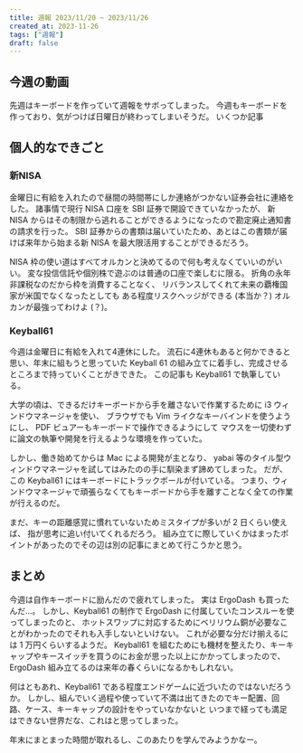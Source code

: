 ```yaml
---
title: 週報 2023/11/20 ~ 2023/11/26
created_at: 2023-11-26
tags: ["週報"]
draft: false
---
```



## 今週の動画

先週はキーボードを作っていて週報をサボってしまった。
今週もキーボードを作っており、気がつけば日曜日が終わってしまいそうだ。
いくつか記事

## 個人的なできごと

### 新NISA

金曜日に有給を入れたので昼間の時間帯にしか連絡がつかない証券会社に連絡をした。
諸事情で現行 NISA 口座を SBI 証券で開設できていなかったが、
新 NISA からはその制限から逃れることができるようになったので勘定廃止通知書の請求を行った。
SBI 証券からの書類は届いていたため、あとはこの書類が届けば来年から始まる新 NISA を最大限活用することができるだろう。

NISA 枠の使い道はすべてオルカンと決めてるので何も考えなくていいのがいい。
変な投信信託や個別株で遊ぶのは普通の口座で楽しむに限る。
折角の永年非課税なのだから枠を消費することなく、
リバランスしてくれて未来の覇権国家が米国でなくなったとしても
ある程度リスクヘッジができる (本当か？) オルカンが最強ってわけよ (？)。

### Keyball61

今週は金曜日に有給を入れて4連休にした。
流石に4連休もあると何かできると思い、年末に組もうと思っていた
Keyball 61 の組み立てに着手し、完成させるところまで持っていくことがきできた。
この記事も Keyball61 で執筆している。

大学の頃は、できるだけキーボードから手を離さないで作業するために
i3 ウィンドウマネージャを使い、
ブラウザでも Vim ライクなキーバインドを使うようにし、
PDF ビュアーもキーボードで操作できるようにして
マウスを一切使わずに論文の執筆や開発を行えるような環境を作っていた。

しかし、働き始めてからは Mac による開発が主となり、
yabai 等のタイル型ウィンドウマネージャを試してはみたのの手に馴染まず諦めてしまった。
だが、この Keyball61 にはキーボードにトラックボールが付いている。
つまり、ウィンドウマネージャで頑張らなくてもキーボードから手を離すことなく全ての作業が行えるのだ。

まだ、キーの距離感覚に慣れていないためミスタイプが多いが 2 日くらい使えば、
指が思考に追い付いてくれるだろう。
組み立てに際していくかはまったポイントがあったのでその辺は別の記事にまとめて行こうかと思う。

## まとめ

今週は自作キーボードに励んだので疲れてしまった。
実は ErgoDash も買ったんだ…。
しかし、Keyball61 の制作で ErgoDash に付属していたコンスルーを使ってしまったのと、
ホットスワップに対応するためにベリリウム銅が必要なことがわかったのでそれも入手しないといけない。
これが必要な分だけ揃えるには 1 万円くらいするようだ。
Keyball61 を組むためにも機材を整えたり、キーキャップやキースイッチを買うのにお金が思った以上にかかってしまったので、
ErgoDash 組み立てるのは来年の春くらいになるかもしれない。

何はともあれ、Keyball61 である程度エンドゲームに近づいたのではないだろうか。
しかし、組んでいく過程や使っていて不満は出てきたのでキー配置、回路、ケース、キーキャップの設計をやっていなかないと
いつまで経っても満足はできない世界だな、これはと思ってしまった。

年末にまとまった時間が取れるし、このあたりを学んでみようかなー。

